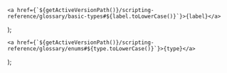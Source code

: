 
<!-- Generic Basic Type component -->
	<a href={`${getActiveVersionPath()}/scripting-reference/glossary/basic-types#${label.toLowerCase()}`}>{label}</a>
);

<!-- Define Enum component -->
	<a href={`${getActiveVersionPath()}/scripting-reference/glossary/enums#${type.toLowerCase()}`}>{type}</a>
);

<!-- Defines Basic Types componenets -->